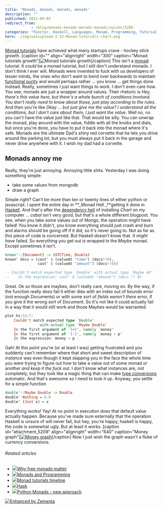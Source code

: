 ```yaml
---
title: 'Monads, monads, monads, monads'
description: ""
published: 2012-09-03
redirect_from: 
            - /blog/monads-monads-monads-monads/swizec/5206
categories: "Functor, Haskell, Languages, Monad, Programming, Tutorial, Uncategorized"
hero: ./img/wikiupload-2-23-Monad-tutorials-chart.png
---
```

[Monad tutorials](http://www.haskell.org/haskellwiki/Monad_tutorials_timeline) have achieved what many startups crave - hockey stick growth. \[caption id=&quot;&quot; align=&quot;alignright&quot; width=&quot;300&quot; caption=&quot;Monad tutorials growth&quot;]![Monad tutorials growth](./img/wikiupload-2-23-Monad-tutorials-chart.png "Monad tutorials growth")\[/caption] This isn&#x27;t a [monad](http://en.wikipedia.org/wiki/Monad_%28functional_programming%29 "Monad (functional programming)") tutorial. It _could_ be a monad tutorial, but I still don&#x27;t understand monads. I don&#x27;t think I ever will. Monads were invented to fuck with us developers of lesser minds, the ones who don&#x27;t want to bend over backwards to maintain [functional purity](http://en.wikipedia.org/wiki/Purely_functional "Purely functional") and would perhaps rather ... you know ... get things done instead. Really, sometimes I just want things to _work_. I don&#x27;t even care how. You see, monads are just a wrapper around values. Their rhetoric is _Hey, there&#x27;s this value here, but there&#x27;s a whole bunch of conditions involved. You don&#x27;t really need to know about those, just play according to the rules_. And then you&#x27;re like _Okay ... but just give me the value? I understand all the conditions, but I don&#x27;t care about them, I just want the value._ Well no, no you can&#x27;t have the value just like that. That would be silly. You can unwrap the monad, play around with the value, fiddle with all the knobs and dials, but once you&#x27;re done, you have to put it back into the monad where it&#x27;s safe. Monads are the ultimate Dad&#x27;s shiny red corvette that he lets you drive around the parking lot, but you must always put it back in the garage and never drive anywhere with it. I wish my dad had a corvette.

## Monads annoy me

Really, they&#x27;re just annoying. Annoying little shits. Yesterday I was doing something simple:

- take some values from mongodb
- draw a graph

Simple right? Can&#x27;t be more than ten or twenty lines of either python or javascript. I spent the entire day in **_Monad Hell _**getting it done in [Haskell](http://haskell.org "Haskell (programming language)"). And that&#x27;s after the [dependency hell](http://en.wikipedia.org/wiki/Dependency_hell "Dependency hell") of installing _Chart_ on my computer ... _cabal_ isn&#x27;t very good, but that&#x27;s a whole different blogpost. You see, when you take some values out of Mongo, the operation might have failed! You know it didn&#x27;t, you know everything should just crash and burn and alarms should be going off if it did, so it&#x27;s never going to. Not as far as this piece of code is concerned. But Haskell doesn&#x27;t know that. It _might have_ failed. So everything you get out is wrapped in the _Maybe_ monad. Except sometimes it isn&#x27;t.

```haskell
known'::[Document] -> (UTCTime, Double)
known' docs = (cast' $ (valueAt "time") (docs!!0),
               cast' $ (valueAt "amount") (docs!!0))

-- Couldn't match expected type `Double' with actual type `Maybe a0'
--    In the expression: cast' $ (valueAt "amount") (docs !! 0)
```

Great. Ok so those are maybes, don&#x27;t really care, moving on. By the way, if the function really _does_ fail it either dies with an index out of bounds error (not enough Documents) or with some sort of _fields weren&#x27;t there_ error, if you give it the wrong sort of Document. So it&#x27;s not like it could actually fail in a way that it would still work and those Maybes would be warranted.

```haskell
plot.hs:52:7:
    Couldn't match expected type `Double'
                with actual type `Maybe Double'
    In the first argument of `(+)', namely `money'
    In the first argument of `(-)', namely `money + p'
    In the expression: money + p -
```

Gah! At this point you&#x27;re (or at least I was) getting frustrated and you suddenly can&#x27;t remember where that short and sweet description of _instance_ was even though it kept slapping you in the face the whole time you were trying to figure out how to take a value out of some monad or another _and keep it the fuck out._ I don&#x27;t know what instances are, not completely, but they look like a magic thing that can make [type conversions](http://en.wikipedia.org/wiki/Type_conversion "Type conversion") automatic. And that&#x27;s awesome so I need to look it up. Anyway, you settle for a simple function

```haskell
double'::Maybe Double -> Double
double' Nothing = 0.0
double' (Just x) = x
```

Everything works! Yay! At no point in execution does that default value actually happen. Because you&#x27;ve made sure externally that the operation Haskell is unsure of will never fail, but hey, you&#x27;re happy, haskell is happy, the code is somewhat ugly. But at least it works. \[caption id=&quot;attachment_5209&quot; align=&quot;alignright&quot; width=&quot;640&quot; caption=&quot;Money graph&quot;][![Money graph](http://swizec.com/blog/wp-content/uploads/2012/09/graph1.png "Money graph")](./img/blog-wp-content-uploads-2012-09-graph1.png)\[/caption] Now I just wish the graph wasn&#x27;t a fluke of currency conversions.

###### Related articles

- [![](http://i.zemanta.com/noimg_38_80_80.jpg)](http://www.haskellforall.com/2012/06/you-could-have-invented-free-monads.html)[Why free monads matter](http://www.haskellforall.com/2012/06/you-could-have-invented-free-monads.html)
- [![](http://i.zemanta.com/107656675_80_80.jpg)](http://scientopia.org/blogs/goodmath/2012/08/19/monads-and-programming/)[Monads and Programming](http://scientopia.org/blogs/goodmath/2012/08/19/monads-and-programming/)
- [![](http://i.zemanta.com/noimg_55_80_80.jpg)](http://www.haskell.org/haskellwiki/index.php?title=Monad_tutorials_timeline&diff=49591&oldid=prev)[Monad tutorials timeline](http://www.haskell.org/haskellwiki/index.php?title=Monad_tutorials_timeline&diff=49591&oldid=prev)
- [![](http://i.zemanta.com/noimg_89_80_80.jpg)](http://www.haskell.org/haskellwiki/index.php?title=Hask&diff=49966&oldid=prev)[Hask](http://www.haskell.org/haskellwiki/index.php?title=Hask&diff=49966&oldid=prev)
- [![](http://i.zemanta.com/noimg_12_80_80.jpg)](http://unfoldthat.com/2011/04/02/python-monads.html)[Python Monads - new approach](http://unfoldthat.com/2011/04/02/python-monads.html)

[![Enhanced by Zemanta](http://img.zemanta.com/zemified_e.png?x-id=bb1fb710-d766-4afc-8466-3a22e2ebd230)](http://www.zemanta.com/?px "Enhanced by Zemanta")
